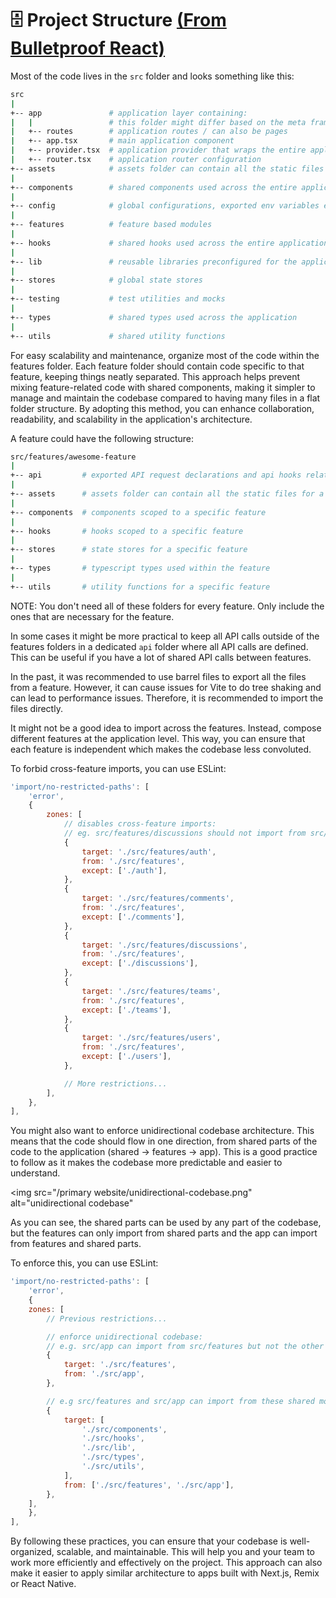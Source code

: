 # 🗄️ Project Structure [(From Bulletproof React)](https://github.com/alan2207/bulletproof-react/blob/master/docs/project-structure.md)

Most of the code lives in the `src` folder and looks something like this:

```sh
src
|
+-- app               # application layer containing:
|   |                 # this folder might differ based on the meta framework used
|   +-- routes        # application routes / can also be pages
|   +-- app.tsx       # main application component
|   +-- provider.tsx  # application provider that wraps the entire application with different global providers - this might also differ based on meta framework used
|   +-- router.tsx    # application router configuration
+-- assets            # assets folder can contain all the static files such as images, fonts, etc.
|
+-- components        # shared components used across the entire application
|
+-- config            # global configurations, exported env variables etc.
|
+-- features          # feature based modules
|
+-- hooks             # shared hooks used across the entire application
|
+-- lib               # reusable libraries preconfigured for the application
|
+-- stores            # global state stores
|
+-- testing           # test utilities and mocks
|
+-- types             # shared types used across the application
|
+-- utils             # shared utility functions
```

For easy scalability and maintenance, organize most of the code within the features folder. Each feature folder should contain code specific to that feature, keeping things neatly separated. This approach helps prevent mixing feature-related code with shared components, making it simpler to manage and maintain the codebase compared to having many files in a flat folder structure. By adopting this method, you can enhance collaboration, readability, and scalability in the application's architecture.

A feature could have the following structure:

```sh
src/features/awesome-feature
|
+-- api         # exported API request declarations and api hooks related to a specific feature
|
+-- assets      # assets folder can contain all the static files for a specific feature
|
+-- components  # components scoped to a specific feature
|
+-- hooks       # hooks scoped to a specific feature
|
+-- stores      # state stores for a specific feature
|
+-- types       # typescript types used within the feature
|
+-- utils       # utility functions for a specific feature
```

NOTE: You don't need all of these folders for every feature. Only include the ones that are necessary for the feature.

In some cases it might be more practical to keep all API calls outside of the features folders in a dedicated `api` folder where all API calls are defined. This can be useful if you have a lot of shared API calls between features.

In the past, it was recommended to use barrel files to export all the files from a feature. However, it can cause issues for Vite to do tree shaking and can lead to performance issues. Therefore, it is recommended to import the files directly.

It might not be a good idea to import across the features. Instead, compose different features at the application level. This way, you can ensure that each feature is independent which makes the codebase less convoluted.

To forbid cross-feature imports, you can use ESLint:

```js
'import/no-restricted-paths': [
    'error',
    {
        zones: [
            // disables cross-feature imports:
            // eg. src/features/discussions should not import from src/features/comments, etc.
            {
                target: './src/features/auth',
                from: './src/features',
                except: ['./auth'],
            },
            {
                target: './src/features/comments',
                from: './src/features',
                except: ['./comments'],
            },
            {
                target: './src/features/discussions',
                from: './src/features',
                except: ['./discussions'],
            },
            {
                target: './src/features/teams',
                from: './src/features',
                except: ['./teams'],
            },
            {
                target: './src/features/users',
                from: './src/features',
                except: ['./users'],
            },

            // More restrictions...
        ],
    },
],
```

You might also want to enforce unidirectional codebase architecture. This means that the code should flow in one direction, from shared parts of the code to the application (shared -> features -> app). This is a good practice to follow as it makes the codebase more predictable and easier to understand.

<img
  src="/primary website/unidirectional-codebase.png"
  alt="unidirectional codebase"
></img>

As you can see, the shared parts can be used by any part of the codebase, but the features can only import from shared parts and the app can import from features and shared parts.

To enforce this, you can use ESLint:

```js
'import/no-restricted-paths': [
    'error',
    {
    zones: [
        // Previous restrictions...

        // enforce unidirectional codebase:
        // e.g. src/app can import from src/features but not the other way around
        {
            target: './src/features',
            from: './src/app',
        },

        // e.g src/features and src/app can import from these shared modules but not the other way around
        {
            target: [
                './src/components',
                './src/hooks',
                './src/lib',
                './src/types',
                './src/utils',
            ],
            from: ['./src/features', './src/app'],
        },
    ],
    },
],
```

By following these practices, you can ensure that your codebase is well-organized, scalable, and maintainable. This will help you and your team to work more efficiently and effectively on the project.
This approach can also make it easier to apply similar architecture to apps built with Next.js, Remix or React Native.
